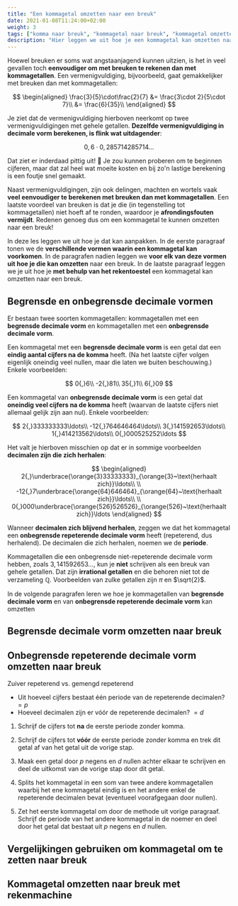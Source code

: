 ---
title: "Een kommagetal omzetten naar een breuk"
date: 2021-01-08T11:24:00+02:00
weight: 3
tags: ["komma naar breuk", "kommagetal naar breuk", "kommagetal omzetten", "begrensde decimale vorm naar breuk", "onbegrensde repeterende decimale vorm naar breuk"]
description: "Hier leggen we uit hoe je een kommagetal kan omzetten naar een breuk. We bespreken zowel de methode om begrensde decimale vormen als onbegrensde repeterende decimale vormen om te zetten naar een breuk."
---

Hoewel breuken er soms wat angstaanjagend kunnen uitzien, is het in veel gevallen toch **eenvoudiger om met breuken te rekenen dan met kommagetallen**. Een vermenigvuldiging, bijvoorbeeld, gaat gemakkelijker met breuken dan met kommagetallen:

$$
\begin{aligned}
\frac{3}{5}\cdot\frac{2}{7} &= \frac{3\cdot 2}{5\cdot 7}\\
&= \frac{6}{35}\\
\end{aligned}
$$

Je ziet dat de vermenigvuldiging hierboven neerkomt op twee vermenigvuldigingen met gehele getallen. **Dezelfde vermenigvuldiging in decimale vorm berekenen, is flink wat uitdagender**:

$$
0{,}6\cdot 0{,}285714285714\ldots
$$

Dat ziet er inderdaad pittig uit! 🥴 Je zou kunnen proberen om te beginnen cijferen, maar dat zal heel wat moeite kosten en bij zo'n lastige berekening is een foutje snel gemaakt.

Naast vermenigvuldigingen, zijn ook delingen, machten en wortels vaak **veel eenvoudiger te berekenen met breuken dan met kommagetallen**. Een laatste voordeel van breuken is dat je die <Mute>(in tegenstelling tot kommagetallen)</Mute> niet hoeft af te ronden, waardoor je **afrondingsfouten vermijdt**. Redenen genoeg dus om een kommagetal te kunnen omzetten naar een breuk!

In deze les leggen we uit hoe je dat kan aanpakken. In de eerste paragraaf tonen we de **verschillende vormen waarin een kommagetal kan voorkomen**. In de paragrafen nadien leggen we **voor elk van deze vormen uit hoe je die kan omzetten** naar een breuk. In de laatste paragraaf leggen we je uit hoe je **met behulp van het rekentoestel** een kommagetal kan omzetten naar een breuk.

## Begrensde en onbegrensde decimale vormen

Er bestaan twee soorten kommagetallen: kommagetallen met een **begrensde decimale vorm** en kommagetallen met een **onbegrensde decimale vorm**.

Een kommagetal met een **begrensde decimale vorm** is een getal dat een **eindig aantal cijfers na de komma** heeft. <Mute>(Na het laatste cijfer volgen eigenlijk oneindig veel nullen, maar die laten we buiten beschouwing.)</Mute> Enkele voorbeelden:

$$
0{,}6\\
-2{,}81\\
35{,}1\\
6{,}09
$$

Een kommagetal van **onbegrensde decimale vorm** is een getal dat **oneindig veel cijfers na de komma** heeft <Mute>(waarvan de laatste cijfers niet allemaal gelijk zijn aan nul)</Mute>. Enkele voorbeelden:

$$
  2{,}333333333\ldots\\
-12{,}764646464\ldots\\
  3{,}141592653\ldots\\
  1{,}414213562\ldots\\
  0{,}000525252\ldots
$$

Het valt je hierboven misschien op dat er in sommige voorbeelden **decimalen zijn die zich herhalen**:

$$
\begin{aligned} 
  2{,}\underbrace{\orange{3}33333333}_{\orange{3}~\text{herhaalt zich}}\ldots\\
  \\
-12{,}7\underbrace{\orange{64}646464}_{\orange{64}~\text{herhaalt zich}}\ldots\\
\\
  0{,}000\underbrace{\orange{526}526526}_{\orange{526}~\text{herhaalt zich}}\ldots
\end{aligned}
$$

Wanneer **decimalen zich blijvend herhalen**, zeggen we dat het kommagetal een **onbegrensde repeterende decimale vorm** heeft <Mute>(repeterend, dus herhalend)</Mute>. De decimalen die zich herhalen, noemen we de **periode**.

Kommagetallen die een onbegrensde niet-repeterende decimale vorm hebben, zoals $3{,}141592653\ldots$, kun je **niet** schrijven als een breuk van gehele getallen. Dat zijn **irrational getallen** en die behoren niet tot de verzameling $\mathbb{Q}$. Voorbeelden van zulke getallen zijn $\pi$ en $\sqrt{2}$.

In de volgende paragrafen leren we hoe je kommagetallen van **begrensde decimale vorm** en van **onbegrensde repeterende decimale vorm** kan omzetten 

## Begrensde decimale vorm omzetten naar breuk

## Onbegrensde repeterende decimale vorm omzetten naar breuk

Zuiver repeterend vs. gemengd repeterend

- Uit hoeveel cijfers bestaat één periode van de repeterende decimalen? $= p$
- Hoeveel decimalen zijn er vóór de repeterende decimalen? $= d$

1. Schrijf de cijfers tot **na** de eerste periode zonder komma.
2. Schrijf de cijfers tot **vóór** de eerste periode zonder komma en trek dit getal af van het getal uit de vorige stap.
3. Maak een getal door $p$ negens en $d$ nullen achter elkaar te schrijven en deel de uitkomst van de vorige stap door dit getal.


1. Splits het kommagetal in een som van twee andere kommagetallen waarbij het ene kommagetal eindig is en het andere enkel de repeterende decimalen bevat (eventueel voorafgegaan door nullen).
2. Zet het eerste kommagetal om door de methode uit vorige paragraaf. Schrijf de periode van het andere kommagetal in de noemer en deel door het getal dat bestaat uit $p$ negens en $d$ nullen.

## Vergelijkingen gebruiken om kommagetal om te zetten naar breuk

## Kommagetal omzetten naar breuk met rekenmachine

